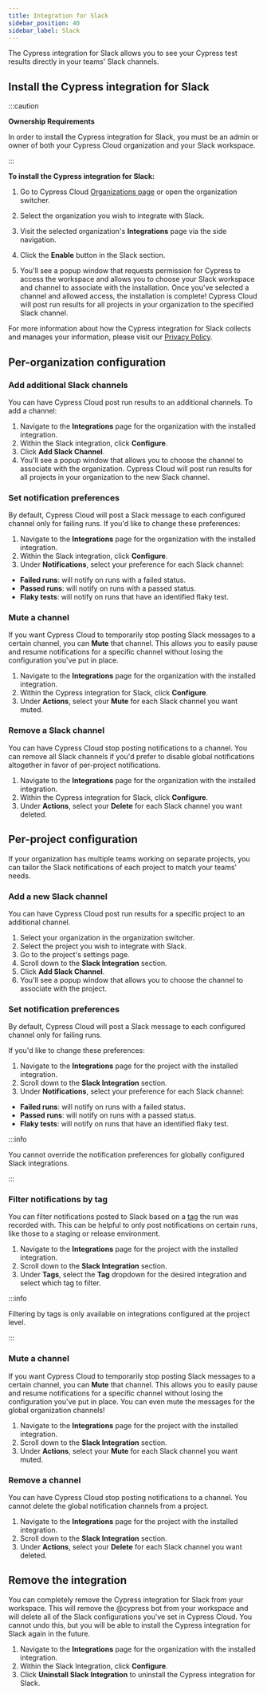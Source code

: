 ```yaml
---
title: Integration for Slack
sidebar_position: 40
sidebar_label: Slack
---
```


The Cypress integration for Slack allows you to see your Cypress test results
directly in your teams' Slack channels.

<DocsImage
  src="/img/dashboard/slack-integration/cypress-slack-integration-channel-feed.jpg"
  alt="Cypress notification feed in Slack channel"
  width={500}
/>

## Install the Cypress integration for Slack

:::caution

<strong>Ownership Requirements</strong>

In order to install the Cypress integration for Slack, you must be an admin or
owner of both your Cypress Cloud organization and your Slack workspace.

:::

**To install the Cypress integration for Slack:**

1. Go to Cypress Cloud
   [Organizations page](https://cloud.cypress.io/organizations) or open the
   organization switcher.
2. Select the organization you wish to integrate with Slack.

   <DocsImage
     src="/img/dashboard/select-cypress-organization.jpg"
     alt="Select an organization"
     width={500}
   />

3. Visit the selected organization's **Integrations** page via the side
   navigation.

   <DocsImage
     src="/img/dashboard/navigate-to-organization-integrations.jpg"
     alt="Install Cypress Slack from Integrations"
     width={500}
   />

4. Click the **Enable** button in the Slack section.

   <DocsImage
     src="/img/dashboard/slack-integration/enable-slack-integration.jpg"
     alt="Click enable under Slack Integration"
     width={1000}
   />

5. You'll see a popup window that requests permission for Cypress to access the
   workspace and allows you to choose your Slack workspace and channel to
   associate with the installation. Once you've selected a channel and allowed
   access, the installation is complete! Cypress Cloud will post run results for
   all projects in your organization to the specified Slack channel.

For more information about how the Cypress integration for Slack collects and
manages your information, please visit our
[Privacy Policy](https://on.cypress.io/privacy-policy).

## Per-organization configuration

### Add additional Slack channels

You can have Cypress Cloud post run results to an additional channels. To add a
channel:

1. Navigate to the **Integrations** page for the organization with the installed
   integration.
2. Within the Slack integration, click **Configure**.
3. Click **Add Slack Channel**.
4. You'll see a popup window that allows you to choose the channel to associate
   with the organization. Cypress Cloud will post run results for all projects
   in your organization to the new Slack channel.

### Set notification preferences

By default, Cypress Cloud will post a Slack message to each configured channel
only for failing runs. If you'd like to change these preferences:

1. Navigate to the **Integrations** page for the organization with the installed
   integration.
2. Within the Slack integration, click **Configure**.
3. Under **Notifications**, select your preference for each Slack channel:

- **Failed runs**: will notify on runs with a failed status.
- **Passed runs**: will notify on runs with a passed status.
- **Flaky tests**: will notify on runs that have an identified flaky test.

### Mute a channel

If you want Cypress Cloud to temporarily stop posting Slack messages to a
certain channel, you can **Mute** that channel. This allows you to easily pause
and resume notifications for a specific channel without losing the configuration
you've put in place.

1. Navigate to the **Integrations** page for the organization with the installed
   integration.
2. Within the Cypress integration for Slack, click **Configure**.
3. Under **Actions**, select your **Mute** for each Slack channel you want
   muted.

### Remove a Slack channel

You can have Cypress Cloud stop posting notifications to a channel. You can
remove all Slack channels if you'd prefer to disable global notifications
altogether in favor of per-project notifications.

1. Navigate to the **Integrations** page for the organization with the installed
   integration.
2. Within the Cypress integration for Slack, click **Configure**.
3. Under **Actions**, select your **Delete** for each Slack channel you want
   deleted.

## Per-project configuration

If your organization has multiple teams working on separate projects, you can
tailor the Slack notifications of each project to match your teams' needs.

### Add a new Slack channel

You can have Cypress Cloud post run results for a specific project to an
additional channel.

1. Select your organization in the organization switcher.
   <DocsImage
     src="/img/dashboard/select-cypress-organization.jpg"
     alt="Select an organization"
     width={500}
   />
2. Select the project you wish to integrate with Slack.
   <DocsImage
     src="/img/dashboard/select-cypress-project.jpg"
     alt="Select a project"
     width={600}
   />
3. Go to the project's settings page.
   <DocsImage
     src="/img/dashboard/select-project-settings.jpg"
     alt="Visit project settings"
     width={400}
   />
4. Scroll down to the **Slack Integration** section.
5. Click **Add Slack Channel**.
6. You'll see a popup window that allows you to choose the channel to associate
   with the project.

### Set notification preferences

By default, Cypress Cloud will post a Slack message to each configured channel
only for failing runs.

If you'd like to change these preferences:

1. Navigate to the **Integrations** page for the project with the installed
   integration.
2. Scroll down to the **Slack Integration** section.
3. Under **Notifications**, select your preference for each Slack channel:

- **Failed runs**: will notify on runs with a failed status.
- **Passed runs**: will notify on runs with a passed status.
- **Flaky tests**: will notify on runs that have an identified flaky test.

:::info

You cannot override the notification preferences for globally configured Slack
integrations.

:::

### Filter notifications by tag

You can filter notifications posted to Slack based on a
[tag](/guides/guides/command-line#cypress-run-tag-lt-tag-gt) the run was
recorded with. This can be helpful to only post notifications on certain runs,
like those to a staging or release environment.

1. Navigate to the **Integrations** page for the project with the installed
   integration.
2. Scroll down to the **Slack Integration** section.
3. Under **Tags**, select the **Tag** dropdown for the desired integration and
   select which tag to filter.

:::info

Filtering by tags is only available on integrations configured at the project
level.

:::

### Mute a channel

If you want Cypress Cloud to temporarily stop posting Slack messages to a
certain channel, you can **Mute** that channel. This allows you to easily pause
and resume notifications for a specific channel without losing the configuration
you've put in place. You can even mute the messages for the global organization
channels!

1. Navigate to the **Integrations** page for the project with the installed
   integration.
2. Scroll down to the **Slack Integration** section.
3. Under **Actions**, select your **Mute** for each Slack channel you want
   muted.

### Remove a channel

You can have Cypress Cloud stop posting notifications to a channel. You cannot
delete the global notification channels from a project.

1. Navigate to the **Integrations** page for the project with the installed
   integration.
2. Scroll down to the **Slack Integration** section.
3. Under **Actions**, select your **Delete** for each Slack channel you want
   deleted.

## Remove the integration

You can completely remove the Cypress integration for Slack from your workspace.
This will remove the @cypress bot from your workspace and will delete all of the
Slack configurations you've set in Cypress Cloud. You cannot undo this, but you
will be able to install the Cypress integration for Slack again in the future.

1. Navigate to the **Integrations** page for the organization with the installed
   integration.
2. Within the Slack Integration, click **Configure**.
3. Click **Uninstall Slack Integration** to uninstall the Cypress integration
   for Slack.
